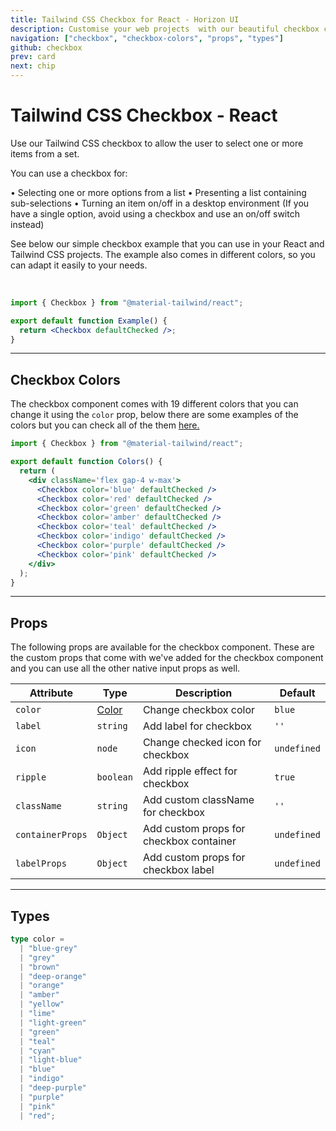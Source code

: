 ```yaml
---
title: Tailwind CSS Checkbox for React - Horizon UI
description: Customise your web projects  with our beautiful checkbox component for Tailwind CSS and React using Material Design guidelines.
navigation: ["checkbox", "checkbox-colors", "props", "types"]
github: checkbox
prev: card
next: chip
---
```


# Tailwind CSS Checkbox - React

Use our Tailwind CSS checkbox to allow the user to select one or more items from a set.

You can use a checkbox for:

• Selecting one or more options from a list
• Presenting a list containing sub-selections
• Turning an item on/off in a desktop environment (If you have a single option, avoid using a checkbox and use an on/off switch instead)

See below our simple checkbox example that you can use in your React and Tailwind CSS projects. The example also comes in different colors, so you can adapt it easily to your needs.

<br />

<ComponentCard id='checkbox'>
  <Checkbox defaultChecked />
</ComponentDemo>

```jsx showLineNumbers
import { Checkbox } from "@material-tailwind/react";

export default function Example() {
  return <Checkbox defaultChecked />;
}
```

---

## Checkbox Colors

The checkbox component comes with 19 different colors that you can change it using the <Code>color</Code> prop, below there are some examples of the colors but you can check all of the them [here.](#props)

<ComponentCard id='checkbox-colors'>
  <div className='flex gap-4 w-max'>
    <Checkbox color='blue' defaultChecked />
    <Checkbox color='red' defaultChecked />
    <Checkbox color='green' defaultChecked />
    <Checkbox color='amber' defaultChecked />
    <Checkbox color='teal' defaultChecked />
    <Checkbox color='indigo' defaultChecked />
    <Checkbox color='purple' defaultChecked />
    <Checkbox color='pink' defaultChecked />
  </div>
</ComponentDemo>

```jsx showLineNumbers
import { Checkbox } from "@material-tailwind/react";

export default function Colors() {
  return (
    <div className='flex gap-4 w-max'>
      <Checkbox color='blue' defaultChecked />
      <Checkbox color='red' defaultChecked />
      <Checkbox color='green' defaultChecked />
      <Checkbox color='amber' defaultChecked />
      <Checkbox color='teal' defaultChecked />
      <Checkbox color='indigo' defaultChecked />
      <Checkbox color='purple' defaultChecked />
      <Checkbox color='pink' defaultChecked />
    </div>
  );
}
```

---

## Props

<span id='props' className='scroll-mt-48' />
The following props are available for the checkbox component. These are the custom
props that come with we've added for the checkbox component and you can use all the
other native input props as well.

| Attribute        | Type                       | Description                             | Default                      |
| ---------------- | -------------------------- | --------------------------------------- | ---------------------------- |
| `color`          | [Color](#types)            | Change checkbox color                   | <Code small>blue</Code>      |
| `label`          | <Code small>string</Code>  | Add label for checkbox                  | `''`                         |
| `icon`           | <Code small>node</Code>    | Change checked icon for checkbox        | <Code small>undefined</Code> |
| `ripple`         | <Code small>boolean</Code> | Add ripple effect for checkbox          | <Code small>true</Code>      |
| `className`      | <Code small>string</Code>  | Add custom className for checkbox       | `''`                         |
| `containerProps` | <Code small>Object</Code>  | Add custom props for checkbox container | <Code small>undefined</Code> |
| `labelProps`     | <Code small>Object</Code>  | Add custom props for checkbox label     | <Code small>undefined</Code> |

---

## Types

<span id='types' className='scroll-mt-48' />

```ts
type color =
  | "blue-grey"
  | "grey"
  | "brown"
  | "deep-orange"
  | "orange"
  | "amber"
  | "yellow"
  | "lime"
  | "light-green"
  | "green"
  | "teal"
  | "cyan"
  | "light-blue"
  | "blue"
  | "indigo"
  | "deep-purple"
  | "purple"
  | "pink"
  | "red";
```
